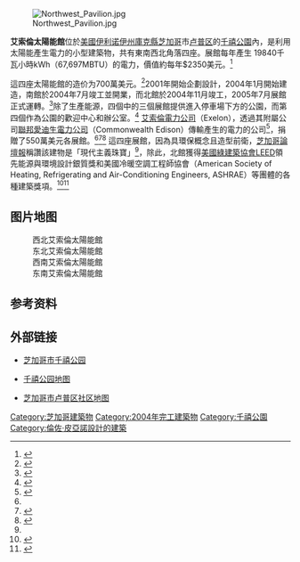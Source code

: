 {{noteTA
|T=zh-cn:愛克斯龍太陽能館; zh-tw:艾索倫太陽能館; zh-hk:艾索倫太陽能館; zh-sg:艾索倫太陽能館;
}}

{{Infobox building
| name       = 艾索倫太陽能館
| native_name= Exelon Pavilions
| image               = Northwest Pavilion.jpg
| image_alt           = A cube-shaped building covered by a rectangular grid containing some windows, but mostly black glass. Four people are on the surrounding sidewalks and there are three banners reading "Welcome Center".
| caption             = 西北艾索倫太陽能館是千禧公园的欢迎中心和办公室。
| former_names        = 
| building_type       = 市立
| architectural_style = [[现代主义建筑|现代主义建筑]]
| structural_system   =  
<!--
| map_type             =United States Chicago Exelon Pavilions
| map_caption          =Location of the North ([[File:Red_pog.svg|6px]]) and South ([[File:Blue_pog.svg|6px]]) Exelon Pavilions
| latd = 41|latm = 53|lats = 2.67|latNS = N
| longd = 87|longm = 37|longs = 20.54|longEW = W
-->
| location            = 151 and 201 E. {{tsl|en|Randolph Street|倫道夫街}} (North)<br />Monroe St. (South)<br />{{USA}}[[芝加哥|芝加哥]][[千禧公園|千禧公園]]
| owner               = 芝加哥市政府
| current_tenants     = 千禧公园的欢迎中心 (NW)<br />千禧公园的Chicago Shop (NE)<br />停車場接入 (NE, SE, SW)
| landlord            = 
| coordinates         = 
| start_date          = 2004年1月
| completion_date     = 2004年7月 (南)<br />November 2004 (North)<br />(2005年4月30日 开启)
| demolition_date     = 
| height              = 
| diameter            = 
| other_dimensions    = 
| floor_count         = 三层 (NW), 两层 (NE), 一层 (SW, SE)
| floor_area          = 
| main_contractor     = Walsh Construction
| architect           = Thomas H. Beeby (North)<br />[[伦佐·皮亚诺|伦佐·皮亚诺]] (South)
| engineer            = Environmental Systems Design, Inc. (North)
| structural_engineer = Thorton Tomasetti Engineers (North)
| services_engineer   = 
| civil_engineer      = 
| other_designers     = 
| quantity_surveyor   = 
| awards              = 
| references          = 
}}
[[File:Northwest_Pavilion.jpg|thumb]]

'''艾索倫太陽能館'''位於[[美國|美國]][[伊利诺伊州|伊利诺伊州]][[庫克縣_(伊利諾伊州)|庫克縣]][[芝加哥|芝加哥]]市[[卢普区|卢普区]]的[[千禧公園|千禧公園]]內，是利用太陽能產生電力的小型建築物，共有東南西北角落四座。展館每年產生 19840千瓦小時kWh（67,697MBTU）的電力，價值約每年$2350美元。<ref name=cost>{{cite web | url = http://www.eia.doe.gov/electricity/epm/table5_6_a.html | title = Average Retail Price of Electricity to Ultimate Customers by End-Use Sector, by State | publisher = [[Energy_Information_Administration|Energy Information Administration]], [[United_States_Department_of_Energy|United States Department of Energy]] | date = 2010-11-15 | accessdate = 2010-12-14 | archive-date = 2010-12-05 | archive-url = https://web.archive.org/web/20101205151731/http://www.eia.doe.gov/electricity/epm/table5_6_a.html | dead-url = no }}</ref> 

這四座太陽能館的造价为700萬美元。<ref name=TMPWCOitNEP>{{cite press release|url=http://www.exeloncorp.com/NR/exeres/1DE34685-4FDD-4BF6-97CB-67F360E70EF8.htm|title=The Millennium Park Welcome Center Opens in the Northwest Exelon Pavilion|accessdate=2008-06-07|date=2005-04-30|publisher=Brownsey, Anne. Exelon Corporation|archiveurl=https://web.archive.org/web/20061111045002/http://www.exeloncorp.com/NR/exeres/1DE34685-4FDD-4BF6-97CB-67F360E70EF8.htm|archivedate=2006-11-11|deadurl=yes}}</ref>2001年開始企劃設計，2004年1月開始建造，南館於2004年7月竣工並開業，而北館於2004年11月竣工，2005年7月展館正式運轉。<ref name=A&AEPFaF>{{cite web|url=http://www.millenniumpark.org/artandarchitecture/exelon_pavilions_factsheet.html|title=Art & Architecture: Exelon Pavilions Facts and Figures|accessdate=2008-06-07|publisher=City of Chicago|deadurl=yes|archivedate=2008-07-24|archiveurl=https://web.archive.org/web/20080724031843/http://www.millenniumpark.org/artandarchitecture/exelon_pavilions_factsheet.html}}</ref>除了生產能源，四個中的三個展館提供進入停車場下方的公園，而第四個作為公園的歡迎中心和辦公室。<ref name=A&AEPMPWCaGE>{{cite web|url=http://www.millenniumpark.org/artandarchitecture/exelon_pavilions.html|title=Art & Architecture: Exelon Pavilions: Millennium Park Welcome Center and Garage Entrances|accessdate=2008-06-07|publisher=City of Chicago|archiveurl=https://web.archive.org/web/20080526012150/http://www.millenniumpark.org/artandarchitecture/exelon_pavilions.html|archivedate=2008-05-26|deadurl=yes}}</ref> [[艾索倫電力公司|艾索倫電力公司]]（Exelon），透過其附屬公司[[聯邦愛迪生電力公司|聯邦愛迪生電力公司]]（Commonwealth Edison）傳輸產生的電力的公司<ref name=EPTrib>{{cite web|url=http://articles.chicagotribune.com/2004-07-18/news/0407180379_1_solar-panels-star-millennium-park|title=Exelon Pavilions|accessdate=2010-06-24|date=2004-07-18|work=[[Chicago_Tribune|Chicago Tribune]]|author=Kamin, Blair|archive-date=2013-10-14|archive-url=https://web.archive.org/web/20131014213955/http://articles.chicagotribune.com/2004-07-18/news/0407180379_1_solar-panels-star-millennium-park|dead-url=no}}</ref>，捐贈了550萬美元各展館。<ref name=TMPWCOitNEP/><ref>{{cite news|title=Sun-Times Insight|date=2004-07-15|work=[[Chicago_Sun-Times|Chicago Sun-Times]]|author=Herrmann, Andrew |page=16}}</ref><ref>{{cite web|url=http://articles.chicagotribune.com/2004-07-16/news/0407190079_1_ice-rink-millennium-park-crown-fountain/2|title=Dawn of the Millennium|accessdate=2010-07-20|date=2004-07-16|work=[[Chicago_Tribune|Chicago Tribune]]|archive-date=2012-07-01|archive-url=https://archive.is/20120701151236/http://articles.chicagotribune.com/2004-07-16/news/0407190079_1_ice-rink-millennium-park-crown-fountain/2|dead-url=no}}</ref> 這四座展館，因為具環保概念且造型前衛，[[芝加哥論壇報|芝加哥論壇報]]稱讚該建物是「現代主義珠寶」<ref name=EPTrib/>，除此，北館獲得[[美國綠建築協會|美國綠建築協會]]LEED領先能源與環境設計銀質獎和美國冷暖空調工程師協會（American Society of Heating, Refrigerating and Air-Conditioning Engineers, ASHRAE）等團體的各種建築獎項。<ref name=NEPRaLSRftUSGBC>{{cite press release|url=http://egov.cityofchicago.org/city/webportal/portalContentItemAction.do?blockName=Environment%2F2005%2FI+Want+To&deptMainCategoryOID=-536887203&channelId=0&programId=0&entityName=Environment&topChannelName=Dept&contentOID=536934156&Failed_Reason=Invalid+timestamp,+engine+has+been+restarted&contenTypeName=COC_EDITORIAL&com.broadvision.session.new=Yes&Failed_Page=%2Fwebportal%2FportalContentItemAction.do&context=dept|title=Millennium Park's North Exelon Pavilions Receive a "LEED Silver" Rating|accessdate=2010-08-31|date=2005-12-15|publisher=City of Chicago, Department of Environment|author=Ryan, Karen}}{{dead link|date=2018年1月 |bot=InternetArchiveBot |fix-attempted=yes }}</ref><ref name=ASHREA>{{cite journal | url = http://www.ashrae.org/docLib/20080507_sustainability_Jalayerian.pdf | title = Blending Architecture And Renewable Energy | format = PDF | date = September 2006 | author = Jalayerian, Mehdi, and Steven Eich | journal = ASHRAE Journal | accessdate = 2010-09-26 | deadurl = yes | archiveurl = https://web.archive.org/web/20101011214303/http://www.ashrae.org/docLib/20080507_sustainability_Jalayerian.pdf | archivedate = 2010-10-11 }}</ref>

== 图片地图 ==
{{千禧公园地图}}
:西北艾索倫太陽能館 {{coord|41|53|2.67|N|87|37|20.54|W|display=inline}}
:东北艾索倫太陽能館 {{coord|41|53|2.72|N|87|37|16.90|W|display=inline}}
:西南艾索倫太陽能館 {{coord|41|52|51.70|N|87|37|20.10|W|display=inline}}
:东南艾索倫太陽能館 {{coord|41|52|51.62|N|87|37|17.02|W|display=inline}}
{{clear}}

== 参考资料 ==
{{reflist}}

== 外部链接 ==
{{Portal|可再生能源}}
{{Commons category|Exelon Pavilions}}
*{{En}}[http://www.cityofchicago.org/city/en/depts/dca/supp_info/millennium_park.html 芝加哥市千禧公园] {{Wayback|url=http://www.cityofchicago.org/city/en/depts/dca/supp_info/millennium_park.html |date=20181215152854 }}
*{{En}}[http://www.cityofchicago.org/content/dam/city/depts/dca/Millennium%20Park/MPMap1000.png 千禧公园地图] {{Wayback|url=http://www.cityofchicago.org/content/dam/city/depts/dca/Millennium%20Park/MPMap1000.png |date=20170711033448 }}
*{{En}}[http://www.cityofchicago.org/content/dam/city/depts/doit/general/GIS/Chicago_Maps/Community_Areas/CA_LOOP.pdf 芝加哥市卢普区社区地图] {{Wayback|url=http://www.cityofchicago.org/content/dam/city/depts/doit/general/GIS/Chicago_Maps/Community_Areas/CA_LOOP.pdf |date=20160630065958 }}

{{千禧公园}}

[[Category:芝加哥建築物|Category:芝加哥建築物]]
[[Category:2004年完工建築物|Category:2004年完工建築物]]
[[Category:千禧公園|Category:千禧公園]]
[[Category:倫佐·皮亞諾設計的建築|Category:倫佐·皮亞諾設計的建築]]